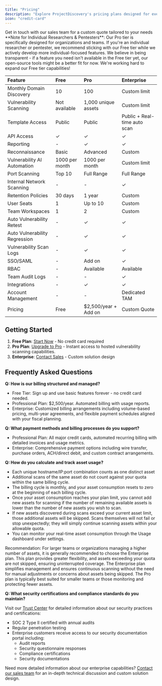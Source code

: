 ```yaml
---
title: "Pricing"
description: "Explore ProjectDiscovery's pricing plans designed for every security team"
icon: "credit-card"
---
```


<CardGroup cols={1}>
  <Card title="Request Quote" icon="arrow-right" href="https://projectdiscovery.io/request-demo">
    Get in touch with our sales team for a custom quote tailored to your needs
  </Card>
</CardGroup>

<Info>
**Note for Individual Researchers & Pentesters**: 
Our Pro tier is specifically designed for organizations and teams. If you're an individual researcher or pentester, we recommend sticking with our Free tier while we actively develop more individual-focused features. We believe in being transparent - if a feature you need isn't available in the Free tier yet, our open-source tools might be a better fit for now. We're working hard to expand our Free tier capabilities!
</Info>

| Feature | Free | Pro | Enterprise |
|:--------|:-----|:----|:-----------|
| Monthly Domain Discovery | 10 | 100 | Custom limit |
| Vulnerability Scanning | Not available | 1,000 unique assets | Custom limit |
| Template Access | Public | Public | Public + Real-time auto scan |
| API Access | ✓ | ✓ | ✓ |
| Reporting | - | ✓ | ✓ |
| Reconnaissance | Basic | Advanced | Custom |
| Vulnerability AI Automation | 1000 per month | 1000 per month | Custom limit |
| Port Scanning | Top 10 | Full Range | Full Range |
| Internal Network Scanning | - | - | ✓ |
| Retention Policies | 30 days | 1 year | Custom |
| User Seats | 1 | Up to 10 | Custom |
| Team Workspaces | 1 | 2 | Custom |
| Auto Vulnerability Retest | - | ✓ | ✓ |
| Auto Vulnerability Regression | - | ✓ | ✓ |
| Vulnerability Scan Logs | - | ✓ | ✓ |
| SSO/SAML | - | Add on | ✓ |
| RBAC | - | Available | Available |
| Team Audit Logs | - | - | ✓ |
| Integrations | - | ✓ | ✓ |
| Account Management | - | - | Dedicated TAM |
| Pricing | Free | $2,500/year + Add on | Custom Quote |


## Getting Started

1. **Free Plan**: [Start Now](https://cloud.projectdiscovery.io) - No credit card required
2. **Pro Plan**: [Upgrade to Pro](https://cloud.projectdiscovery.io/billing) - Instant access to hosted vulnerability scanning capabilities.
3. **Enterprise**: [Contact Sales](https://projectdiscovery.io/request-demo) - Custom solution design

## Frequently Asked Questions

**Q: How is our billing structured and managed?**
- Free Tier: Sign up and use basic features forever - no credit card needed.
- Professional Plan: $2,500/year. Automated billing with usage reports.
- Enterprise: Customized billing arrangements including volume-based pricing, multi-year agreements, and flexible payment schedules aligned with your fiscal planning.

**Q: What payment methods and billing processes do you support?**
- Professional Plan: All major credit cards, automated recurring billing with detailed invoices and usage metrics.
- Enterprise: Comprehensive payment options including wire transfer, purchase orders, ACH/direct debit, and custom contract arrangements.

**Q: How do you calculate and track asset usage?**

- Each unique hostname/IP:port combination counts as one distinct asset
- Additional scans of the same asset do not count against your quota within the same billing cycle.
- The billing cycle is monthly, and your asset consumption resets to zero at the beginning of each billing cycle.
- Once your asset consumption reaches your plan limit, you cannot add new assets for scanning if the number of remaining available assets is lower than the number of new assets you wish to scan.
- If new assets discovered during scans exceed your current asset limit, those additional assets will be skipped. Scans themselves will not fail or stop unexpectedly; they will simply continue scanning assets within your allowable quota.
- You can monitor your real-time asset consumption through the Usage dashboard under settings.

<Info>
Recommendation:
For larger teams or organizations managing a higher number of assets, it is generally recommended to choose the Enterprise plan. This plan provides greater flexibility, and assets exceeding your quota are not skipped, ensuring uninterrupted coverage. The Enterprise plan simplifies management and ensures continuous scanning without the need for manual adjustments or concerns about assets being skipped. The Pro plan is typically best suited for smaller teams or those monitoring and protecting fewer assets.
</Info>

**Q: What security certifications and compliance standards do you maintain?**

Visit our [Trust Center](https://security.projectdiscovery.io/) for detailed information about our security practices and certifications:
- SOC 2 Type II certified with annual audits
- Regular penetration testing
- Enterprise customers receive access to our security documentation portal including:
  - Audit reports
  - Security questionnaire responses
  - Compliance certifications
  - Security documentations

Need more detailed information about our enterprise capabilities? [Contact our sales team](https://projectdiscovery.io/request-demo) for an in-depth technical discussion and custom solution design.